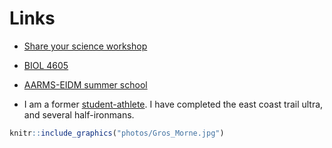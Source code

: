 # Links {-}

- [Share your science workshop](https://rpubs.com/ahurford/972071)

- [BIOL 4605](https://davidcschneider.github.io/StatisticalScience/LNotes/Pt1.html)

- [AARMS-EIDM summer school](https://ahurford.github.io/aarms-summer-school/)

- I am a former [student-athlete](https://youtube.com/clip/Ugkxz7WysQ5wcUwP5XGW2LUH3N_BghyDQDFN). I have completed the east coast trail ultra, and several half-ironmans.


```r
knitr::include_graphics("photos/Gros_Morne.jpg")
```
